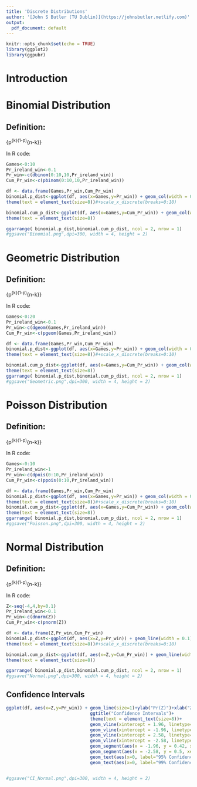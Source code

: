 ```yaml
---
title: 'Discrete Distributions'
author: '[John S Butler (TU Dublin)](https://johnsbutler.netlify.com)'
output:
  pdf_document: default
---
```


```r
knitr::opts_chunk$set(echo = TRUE)
library(ggplot2)
library(ggpubr)

```
# Introduction



# Binomial Distribution

## Definition:

{\displaystyle {\binom {n}{k}}p^{k}(1-p)^{n-k}}

In R code:



```r
Games<-0:10
Pr_ireland_win<-0.1
Pr_win<-c(dbinom(0:10,10,Pr_ireland_win))
Cum_Pr_win<-c(pbinom(0:10,10,Pr_ireland_win))

df <- data.frame(Games,Pr_win,Cum_Pr_win)
binomial.p_dist<-ggplot(df, aes(x=Games,y=Pr_win)) + geom_col(width = 0.1)+xlab("Number of Irish Wins \n out of 10 games")+ylab("Pr of Wins")+ggtitle("Binomial \n Distribution")+scale_x_continuous(breaks=0:10)+
theme(text = element_text(size=8))#+scale_x_discrete(breaks=0:10)

binomial.cum_p_dist<-ggplot(df, aes(x=Games,y=Cum_Pr_win)) + geom_col(width = 0.1)+ylab("Pr(<= Irish Wins)")+xlab("Number of Irish Wins \n out of 10 games")+ggtitle("Cummulative Binomial \n Distribution")+scale_x_continuous(breaks=0:10)+
theme(text = element_text(size=8))

ggarrange( binomial.p_dist,binomial.cum_p_dist, ncol = 2, nrow = 1)
#ggsave("Binomial.png",dpi=300, width = 4, height = 2)

```

# Geometric Distribution

## Definition:

{\displaystyle {\binom {n}{k}}p^{k}(1-p)^{n-k}}

In R code:



```r
Games<-0:20
Pr_ireland_win<-0.1
Pr_win<-c(dgeom(Games,Pr_ireland_win))
Cum_Pr_win<-c(pgeom(Games,Pr_ireland_win))

df <- data.frame(Games,Pr_win,Cum_Pr_win)
binomial.p_dist<-ggplot(df, aes(x=Games,y=Pr_win)) + geom_col(width = 0.1)+xlab("Number of Games until\n Ireland Win")+ylab("Pr(Games until Ireland Win)")+ggtitle("Geometric \n Distribution")+scale_x_continuous(breaks=Games)+
theme(text = element_text(size=8))#+scale_x_discrete(breaks=0:10)

binomial.cum_p_dist<-ggplot(df, aes(x=Games,y=Cum_Pr_win)) + geom_col(width = 0.1)+xlab("Number of Games until\n Ireland Win")+ylab("Pr <= Wins")+ggtitle("Cummulative Geometric\n Distribution")+scale_x_continuous(breaks=Games)+
theme(text = element_text(size=8))
ggarrange( binomial.p_dist,binomial.cum_p_dist, ncol = 2, nrow = 1)
#ggsave("Geometric.png",dpi=300, width = 4, height = 2)

```


# Poisson Distribution

## Definition:

{\displaystyle {\binom {n}{k}}p^{k}(1-p)^{n-k}}

In R code:



```r
Games<-0:10
Pr_ireland_win<-1
Pr_win<-c(dpois(0:10,Pr_ireland_win))
Cum_Pr_win<-c(ppois(0:10,Pr_ireland_win))

df <- data.frame(Games,Pr_win,Cum_Pr_win)
binomial.p_dist<-ggplot(df, aes(x=Games,y=Pr_win)) + geom_col(width = 0.1)+xlab("Number of Irish Wins in a \n 15 year period")+ylab("Pr of Irish Wins")+ggtitle("Poisson \n Distribution")+scale_x_continuous(breaks=0:10)+
theme(text = element_text(size=8))#+scale_x_discrete(breaks=0:10)
binomial.cum_p_dist<-ggplot(df, aes(x=Games,y=Cum_Pr_win)) + geom_col(width = 0.1)+xlab("Number of Irish Wins in a \n 15 year period")+ylab("Pr <= number of Irish Wins")+ggtitle("Cummulative Poisson \n Distribution")+scale_x_continuous(breaks=0:10) +
theme(text = element_text(size=8))
ggarrange( binomial.p_dist,binomial.cum_p_dist, ncol = 2, nrow = 1)
#ggsave("Poisson.png",dpi=300, width = 4, height = 2)

```
# Normal Distribution

## Definition:

{\displaystyle {\binom {n}{k}}p^{k}(1-p)^{n-k}}

In R code:



```r
Z<-seq(-4,4,by=0.1)
Pr_ireland_win<-0.1
Pr_win<-c(dnorm(Z))
Cum_Pr_win<-c(pnorm(Z))

df <- data.frame(Z,Pr_win,Cum_Pr_win)
binomial.p_dist<-ggplot(df, aes(x=Z,y=Pr_win)) + geom_line(width = 0.1)+xlab("Z-score")+ylab("Pr of Z ")+ggtitle("Gaussian (Normal) \n Distribution")+
theme(text = element_text(size=8))#+scale_x_discrete(breaks=0:10)

binomial.cum_p_dist<-ggplot(df, aes(x=Z,y=Cum_Pr_win)) + geom_line(width = 0.1)+ylab("Pr(<= Z)")+xlab("Z -score")+ggtitle("Cummulative Gaussian \n Distribution")+
theme(text = element_text(size=8))

ggarrange( binomial.p_dist,binomial.cum_p_dist, ncol = 2, nrow = 1)
#ggsave("Normal.png",dpi=300, width = 4, height = 2)
```

## Confidence Intervals
```r

ggplot(df, aes(x=Z,y=Pr_win)) + geom_line(size=1)+ylab("Pr(Z)")+xlab("Z-score")+
                                ggtitle("Confidence Intervals")+
                                theme(text = element_text(size=8))+
                                geom_vline(xintercept = 1.96, linetype="dotted",color = "darkgray", size=0.5)+
                                geom_vline(xintercept = -1.96, linetype="dotted",color = "darkgray", size=0.5)+
                                geom_vline(xintercept = 2.58, linetype="dashed", color = "black", size=0.5)+
                                geom_vline(xintercept = -2.58, linetype="dashed",color = "black", size=0.5)+
                                geom_segment(aes(x = -1.96, y = 0.42, xend = 1.96, yend = 0.42),linetype="dotted",color="darkgray")+
                                geom_segment(aes(x = -2.58, y = 0.5, xend = 2.58, yend = 0.5),linetype="dashed")+
                                geom_text(aes(x=0, label="95% Confidence Interval",y=0.46),vjust=1,size=2,color="darkgray")+
                                geom_text(aes(x=0, label="99% Confidence Interval",y=0.54),vjust=1,size=2)


#ggsave("CI_Normal.png",dpi=300, width = 4, height = 2)
```
